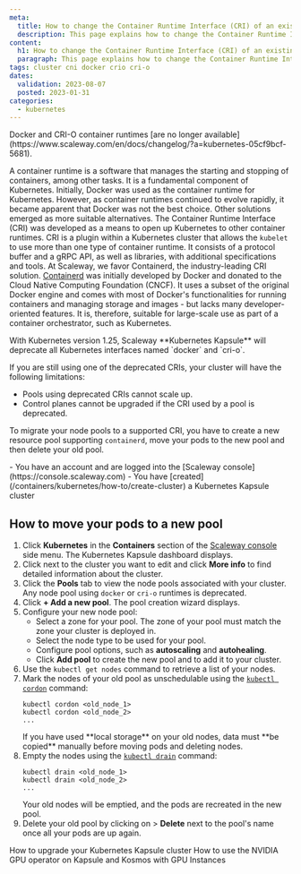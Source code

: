 ```yaml
---
meta:
  title: How to change the Container Runtime Interface (CRI) of an existing node pool
  description: This page explains how to change the Container Runtime Interface (CRI) of an existing node pool
content:
  h1: How to change the Container Runtime Interface (CRI) of an existing node pool
  paragraph: This page explains how to change the Container Runtime Interface (CRI) of an existing node pool
tags: cluster cni docker crio cri-o
dates:
  validation: 2023-08-07
  posted: 2023-01-31
categories:
  - kubernetes
---
```


<Message type="important">
  Docker and CRI-O container runtimes [are no longer available](https://www.scaleway.com/en/docs/changelog/?a=kubernetes-05cf9bcf-5681).
</Message>

A container runtime is a software that manages the starting and stopping of containers, among other tasks. It is a fundamental component of Kubernetes. Initially, Docker was used as the container runtime for Kubernetes. However, as container runtimes continued to evolve rapidly, it became apparent that Docker was not the best choice. Other solutions emerged as more suitable alternatives.
The Container Runtime Interface (CRI) was developed as a means to open up Kubernetes to other container runtimes. CRI is a plugin within a Kubernetes cluster that allows the `kubelet` to use more than one type of container runtime. It consists of a protocol buffer and a gRPC API, as well as libraries, with additional specifications and tools.
At Scaleway, we favor Containerd, the industry-leading CRI solution. [Containerd](https://containerd.io/) was initially developed by Docker and donated to the Cloud Native Computing Foundation (CNCF). It uses a subset of the original Docker engine and comes with most of Docker's functionalities for running containers and managing storage and images - but lacks many developer-oriented features. It is, therefore, suitable for large-scale use as part of a container orchestrator, such as Kubernetes. 

<Message type="important">
  With Kubernetes version 1.25, Scaleway **Kubernetes Kapsule** will deprecate all Kubernetes interfaces named `docker` and `cri-o`.
</Message>

If you are still using one of the deprecated CRIs, your cluster will have the following limitations:
* Pools using deprecated CRIs cannot scale up.
* Control planes cannot be upgraded if the CRI used by a pool is deprecated.

To migrate your node pools to a supported CRI, you have to create a new resource pool supporting `containerd`, move your pods to the new pool and then delete your old pool.
<Macro id="iam-requirements" />

<Message type="requirement">
  - You have an account and are logged into the [Scaleway console](https://console.scaleway.com)
  - You have [created](/containers/kubernetes/how-to/create-cluster) a Kubernetes Kapsule cluster
</Message>

## How to move your pods to a new pool

1. Click **Kubernetes** in the **Containers** section of the [Scaleway console](https://console.scaleway.com) side menu. The Kubernetes Kapsule dashboard displays.
2. Click <Icon name="more" /> next to the cluster you want to edit and click **More info** to find detailed information about the cluster.
3. Click the **Pools** tab to view the node pools associated with your cluster. 
    <Message type="tip">
      Any node pool using `docker` or `cri-o` runtimes is deprecated.
    </Message>
4. Click **+ Add a new pool**. The pool creation wizard displays.
5. Configure your new node pool:
    * Select a zone for your pool. The zone of your pool must match the zone your cluster is deployed in.
    * Select the node type to be used for your pool.
    * Configure pool options, such as **autoscaling** and **autohealing**.
    * Click **Add pool** to create the new pool and to add it to your cluster.
6. Use the `kubectl get nodes` command to retrieve a list of your nodes.
7. Mark the nodes of your old pool as unschedulable using the [`kubectl cordon`](https://kubernetes.io/docs/reference/generated/kubectl/kubectl-commands#cordon) command: 
    ```
    kubectl cordon <old_node_1>
    kubectl cordon <old_node_2>
    ...
    ```
    <Message type="important">
      If you have used **local storage** on your old nodes, data must **be copied** manually before moving pods and deleting nodes.
    </Message>
8. Empty the nodes using the [`kubectl drain`](https://kubernetes.io/docs/reference/generated/kubectl/kubectl-commands#drain) command:
    ```
    kubectl drain <old_node_1>
    kubectl drain <old_node_2>
    ...
    ```
    Your old nodes will be emptied, and the pods are recreated in the new pool.
9. Delete your old pool by clicking on <Icon name="more" /> > **Delete** next to the pool's name once all your pods are up again.

<Navigation title="See Also">
  <PreviousButton to="/containers/kubernetes/how-to/upgrade-kubernetes-version/">How to upgrade your Kubernetes Kapsule cluster</PreviousButton>
  <NextButton to="/containers/kubernetes/how-to/use-nvidia-gpu-operator/">How to use the NVIDIA GPU operator on Kapsule and Kosmos with GPU Instances</NextButton>
</Navigation>
